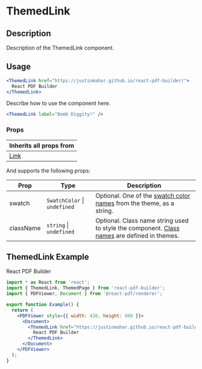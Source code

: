 

<Meta title="Documentation/Components/Basics/ThemedLink" />

<h1>ThemedLink</h1>

## Description

Description of the ThemedLink component.

## Usage

```jsx
<ThemedLink href="https://justinmahar.github.io/react-pdf-builder/">
  React PDF Builder
</ThemedLink>
```

Describe how to use the component here.

```jsx
<ThemedLink label="Bomb Diggity!" />
```

### Props


| Inherits all props from                       |
| --------------------------------------------- |
| [Link](https://react-pdf.org/components#link) |

And supports the following props:

| Prop      | Type                             | Description                                                                                                                                                                                       |
| --------- | -------------------------------- | ------------------------------------------------------------------------------------------------------------------------------------------------------------------------------------------------- |
| swatch    | `SwatchColor` &#124; `undefined` | Optional. One of the [swatch color names](https://justinmahar.github.io/react-pdf-builder/?path=/docs/documentation-themes--docs#swatch-colors) from the theme, as a string.                      |
| className | `string` &#124; `undefined`      | Optional. Class name string used to style the component. [Class names](https://justinmahar.github.io/react-pdf-builder/?path=/docs/documentation-themes--docs#class-names) are defined in themes. |

## ThemedLink Example

<DocsPDF>
  <ThemedLink href="https://justinmahar.github.io/react-pdf-builder/?path=/docs/home--docs">React PDF Builder</ThemedLink>
</DocsPDF>

```jsx
import * as React from 'react';
import { ThemedLink, ThemedPage } from 'react-pdf-builder';
import { PDFViewer, Document } from '@react-pdf/renderer';

export function Example() {
  return (
    <PDFViewer style={{ width: 420, height: 600 }}>
      <Document>
        <ThemedLink href="https://justinmahar.github.io/react-pdf-builder/?path=/docs/home--docs">
          React PDF Builder
        </ThemedLink>
      </Document>
    </PDFViewer>
  );
}
```
